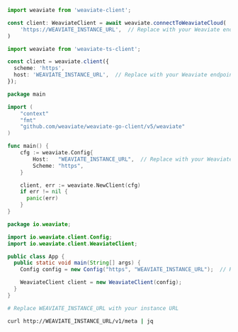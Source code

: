 
<Tabs groupId="languages">
<TabItem value="py" label="Python">
  <FilteredTextBlock
    text={PyCode}
    startMarker="# START WithoutAuth"
    endMarker="# END WithoutAuth"
    language="py"
  />
</TabItem>

<TabItem value="js" label="JS/TS Client v3">

```ts
import weaviate from 'weaviate-client';

const client: WeaviateClient = await weaviate.connectToWeaviateCloud(
    'https://WEAVIATE_INSTANCE_URL',  // Replace with your Weaviate endpoint
)
```

</TabItem>

<TabItem value="js2" label="JS/TS Client v2">

```ts
import weaviate from 'weaviate-ts-client';

const client = weaviate.client({
  scheme: 'https',
  host: 'WEAVIATE_INSTANCE_URL',  // Replace with your Weaviate endpoint
});
```

</TabItem>
<TabItem value="go" label="Go">

```go
package main

import (
	"context"
	"fmt"
	"github.com/weaviate/weaviate-go-client/v5/weaviate"
)

func main() {
    cfg := weaviate.Config{
        Host:   "WEAVIATE_INSTANCE_URL",  // Replace with your Weaviate endpoint
        Scheme: "https",
    }

    client, err := weaviate.NewClient(cfg)
    if err != nil {
      panic(err)
    }
}
```

</TabItem>
<TabItem value="java" label="Java">

```java
package io.weaviate;

import io.weaviate.client.Config;
import io.weaviate.client.WeaviateClient;

public class App {
  public static void main(String[] args) {
    Config config = new Config("https", "WEAVIATE_INSTANCE_URL");  // Replace with your Weaviate endpoint

    WeaviateClient client = new WeaviateClient(config);
  }
}
```

</TabItem>
<TabItem value="curl" label="Curl">

```bash
# Replace WEAVIATE_INSTANCE_URL with your instance URL

curl http://WEAVIATE_INSTANCE_URL/v1/meta | jq
```

</TabItem>
</Tabs>

